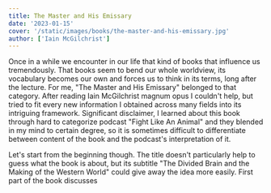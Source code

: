 ```yaml
---
title: The Master and His Emissary
date: '2023-01-15'
cover: '/static/images/books/the-master-and-his-emissary.jpg'
author: ['Iain McGilchrist']
---
```


Once in a while we encounter in our life that kind of books that influence us tremendously. That books seem to bend our whole worldview, its vocabulary becomes our own and forces us to think in its terms, long after the lecture. For me, "The Master and His Emissary" belonged to that category. After reading Iain McGilchrist magnum opus I couldn't help, but tried to fit every new information I obtained across many fields into its intriguing framework. Significant disclaimer, I learned about this book through hard to categorize podcast "Fight Like An Animal" and they blended in my mind to certain degree, so it is sometimes difficult to differentiate between content of the book and the podcast's interpretation of it.

Let's start from the beginning though. The title doesn't particularly help to guess what the book is about, but its subtitle "The Divided Brain and the Making of the Western World" could give away the idea more easily. First part of the book discusses 